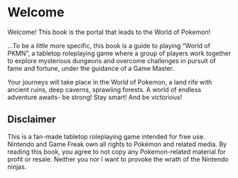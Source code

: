 # Welcome {.unnumbered}

Welcome! This book is the portal that leads to the World of Pokemon!

...To be a *little* more specific, this book is a guide to playing "World of PKMN", a tabletop roleplaying game where a group of players work together to explore mysterious dungeons and overcome challenges in pursuit of fame and fortune, under the guidance of a Game Master.

Your journeys will take place in the World of Pokemon, a land rife with ancient ruins, deep caverns, sprawling forests. A world of endless adventure awaits- be strong! Stay smart! And be victorious!

::: callout-important
## Disclaimer

This is a fan-made tabletop roleplaying game intended for free use. Nintendo and Game Freak own all rights to Pokémon and related media. By reading this book, you agree to not copy any Pokemon-related material for profit or resale. Neither you nor I want to provoke the wrath of the Nintendo ninjas.
:::

